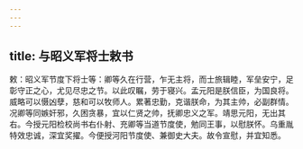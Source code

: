 ```yaml
---
---
---
```

title: 与昭义军将士敕书
---



敕：昭义军节度下将士等：卿等久在行营，乍无主将，而士旅辑睦，军垒安宁，足彰守正之心，尤见尽忠之节。以此叹瞩，劳于寝兴。孟元阳是朕信臣，为国良将。威略可以慑凶孽，慈和可以牧师人。累著忠勤，克谐朕命，为其主帅，必副群情。况卿等同嫉奸邪，久困贪暴，宜以仁贤之帅，抚卿忠义之军。靖思元阳，无出其右。今授元阳检校尚书右仆射、充卿等当道节度使，勉同王事，以慰朕怀。乌重胤特效忠诚，深宜奖擢。今便授河阳节度使、兼御史大夫。故令宣慰，并宜知悉。